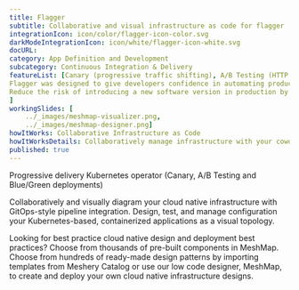 ```yaml
---
title: Flagger  
subtitle: Collaborative and visual infrastructure as code for flagger
integrationIcon: icon/color/flagger-icon-color.svg
darkModeIntegrationIcon: icon/white/flagger-icon-white.svg
docURL: 
category: App Definition and Development
subcategory: Continuous Integration & Delivery
featureList: [Canary (progressive traffic shifting), A/B Testing (HTTP headers and cookies traffic routing), Blue/Green (traffic switching and mirroring),
Flagger was designed to give developers confidence in automating production releases with progressive delivery techniques.,
Reduce the risk of introducing a new software version in production by gradually shifting traffic to the new version while measuring metrics like HTTP/gRPC request success rate and latency.
]
workingSlides: [
    ../_images/meshmap-visualizer.png,
    ../_images/meshmap-designer.png]
howItWorks: Collaborative Infrastructure as Code
howItWorksDetails: Collaboratively manage infrastructure with your coworkers synchronously sharing the same designs.
published: true
---
```

<p>
    Progressive delivery Kubernetes operator (Canary, A/B Testing and Blue/Green deployments)
</p>
<p>
    Collaboratively and visually diagram your cloud native infrastructure with GitOps-style pipeline integration. Design, test, and manage configuration your Kubernetes-based, containerized applications as a visual topology.
</p>
<p>
    Looking for best practice cloud native design and deployment best practices? Choose from thousands of pre-built components in MeshMap. Choose from hundreds of ready-made design patterns by importing templates from Meshery Catalog or use our low code designer, MeshMap, to create and deploy your own cloud native infrastructure designs.
</p>